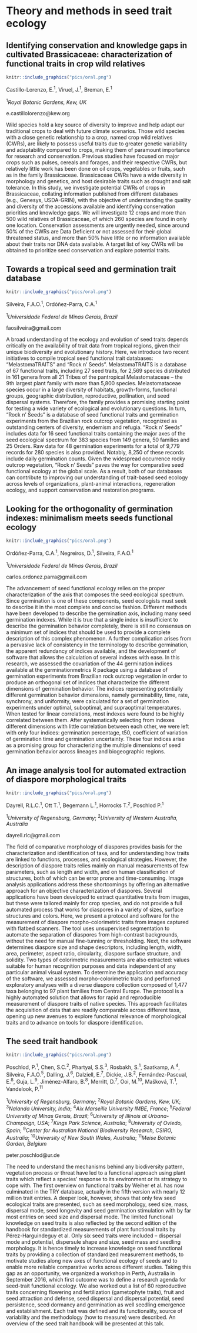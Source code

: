 # Theory and methods in seed trait ecology

\cleardoublepage

## Identifying conservation and knowledge gaps in cultivated Brassicaceae: characterization of functional traits in crop wild relatives

```r
knitr::include_graphics("pics/oral.png")
```

Castillo-Lorenzo, E.^1^, Viruel, J.^1^, Breman, E.^1^

^1^*Royal Botanic Gardens, Kew, UK*

e.castillolorenzo@kew.org

Wild species hold a key source of diversity to improve and help adapt our traditional crops to deal with future climate scenarios. Those wild species with a close genetic relationship to a crop, named crop wild relatives (CWRs), are likely to possess useful traits due to greater genetic variability and adaptability compared to crops, making them of paramount importance for research and conservation. Previous studies have focused on major crops such as pulses, cereals and forages, and their respective CWRs, but relatively little work has been done on oil crops, vegetables or fruits, such as in the family Brassicaceae. Brassicaceae CWRs have a wide diversity in morphology and genetics, and host desirable traits such as drought and salt tolerance. In this study, we investigate potential CWRs of crops in Brassicaceae, collating information published from different databases (e.g., Genesys, USDA-GRIN), with the objective of understanding the quality and diversity of the accessions available and identifying conservation priorities and knowledge gaps. We will investigate 12 crops and more than 500 wild relatives of Brassicaceae, of which 260 species are found in only one location. Conservation assessments are urgently needed, since around 50% of the CWRs are Data Deficient or not assessed for their global threatened status, and more than 50% have little or no information available about their traits nor DNA data available. A target list of key CWRs will be obtained to prioritize seed conservation and explore potential traits.

\newpage

## Towards a tropical seed and germination trait database

```r
knitr::include_graphics("pics/oral.png")
```

Silveira, F.A.O.^1^, Ordóñez-Parra, C.A.^1^

^1^*Universidade Federal de Minas Gerais, Brazil*

faosilveira@gmail.com

A broad understanding of the ecology and evolution of seed traits depends critically on the availability of trait data from tropical regions, given their unique biodiversity and evolutionary history. Here, we introduce two recent initiatives to compile tropical seed functional trait databases: “MelastomaTRAITS” and “Rock n’ Seeds”. MelastomaTRAITS is a database of 67 functional traits, including 27 seed traits, for 2,569 species distributed in 161 genera from all 21 Tribes of the pantropical Melastomataceae – the 9th largest plant family with more than 5,800 species. Melastomataceae species occur in a large diversity of habitats, growth-forms, functional groups, geographic distribution, reproductive, pollination, and seed dispersal systems. Therefore, the family provides a promising starting point for testing a wide variety of ecological and evolutionary questions. In turn, “Rock n' Seeds” is a database of seed functional traits and germination experiments from the Brazilian rock outcrop vegetation, recognized as outstanding centers of diversity, endemism and refugia. “Rock n' Seeds” includes data for 16 seed functional traits containing the major axes of the seed ecological spectrum for 383 species from 149 genera, 50 families and 25 Orders. Raw data for 48 germination experiments for a total of 9,779 records for 280 species is also provided. Notably, 8,250 of these records include daily germination counts. Given the widespread occurrence rocky outcrop vegetation, “Rock n’ Seeds” paves the way for comparative seed functional ecology at the global scale. As a result, both of our databases can contribute to improving our understanding of trait-based seed ecology across levels of organizations, plant-animal interactions, regeneration ecology, and support conservation and restoration programs. 

\newpage

## Looking for the orthogonality of germination indexes: minimalism meets seeds functional ecology

```r
knitr::include_graphics("pics/oral.png")
```

Ordóñez-Parra, C.A.^1^, Negreiros, D.^1^, Silveira, F.A.O.^1^

^1^*Universidade Federal de Minas Gerais, Brazil*

carlos.ordonez.parra@gmail.com

The advancement of seed functional ecology relies on the proper characterization of the axis that composes the seed ecological spectrum. Since germination is one of these components, seed ecologists must seek to describe it in the most complete and concise fashion. Different methods have been developed to describe the germination axis, including many seed germination indexes. While it is true that a single index is insufficient to describe the germination behavior completely, there is still no consensus on a minimum set of indices that should be used to provide a complete description of this complex phenomenon. A further complication arises from a pervasive lack of consistency in the terminology to describe germination, the apparent redundancy of indices available, and the development of software that allows the calculation of several indexes with ease. In this research, we assessed the covariation of the 44 germination indices available at the germinationmetrics R package using a database of germination experiments from Brazilian rock outcrop vegetation in order to produce an orthogonal set of indices that characterize the different dimensions of germination behavior. The indices representing potentially different germination behavior dimensions, namely germinability, time, rate, synchrony, and uniformity, were calculated for a set of germination experiments under optimal, suboptimal, and supraoptimal temperatures. When tested for linear correlations, most indexes were found to be highly correlated between them. After systematically selecting from indexes different dimensions with little correlation between each other, we were left with only four indices: germination percentage, t50, coefficient of variation of germination time and germination uncertainty. These four indices arise as a promising group for characterizing the multiple dimensions of seed germination behavior across lineages and biogeographic regions.

\newpage

## An image analysis tool for automated extraction of diaspore morphological traits

```r
knitr::include_graphics("pics/oral.png")
```

Dayrell, R.L.C.^1^, Ott T.^1^, Begemann L.^1^, Horrocks T.^2^, Poschlod P.^1^

^1^*University of Regensburg, Germany*; ^2^*University of Western Australia, Australia*

dayrell.rlc@gmail.com

The field of comparative morphology of diaspores provides basis for the characterization and identification of taxa, and for understanding how traits are linked to functions, processes, and ecological strategies. However, the description of diaspore traits relies mainly on manual measurements of few parameters, such as length and width, and on human classification of structures, both of which can be error prone and time-consuming. Image analysis applications address these shortcomings by offering an alternative approach for an objective characterization of diaspores. Several applications have been developed to extract quantitative traits from images, but these were tailored mainly for crop species, and do not provide a full automated process that works for diaspores in a variety of sizes, surface structures and colors. Here, we present a protocol and software for the measurement of diaspore morpho-colorimetric traits from images captured with flatbed scanners. The tool uses unsupervised segmentation to automate the separation of diaspores from high-contrast backgrounds, without the need for manual fine-tunning or thresholding. Next, the software determines diaspore size and shape descriptors, including length, width, area, perimeter, aspect ratio, circularity, diaspore surface structure, and solidity. Two types of colorimetric measurements are also extracted: values suitable for human recognition purposes and data independent of any particular animal visual system. To determine the application and accuracy of the software, we assessed morpho-colorimetric traits and performed exploratory analyses with a diverse diaspore collection composed of 1,477 taxa belonging to 97 plant families from Central Europe. The protocol is a highly automated solution that allows for rapid and reproducible measurement of diaspore traits of native species. This approach facilitates the acquisition of data that are readily comparable across different taxa, opening up new avenues to explore functional relevance of morphological traits and to advance on tools for diaspore identification.

\newpage

## The seed trait handbook

```r
knitr::include_graphics("pics/oral.png")
```

Poschlod, P.^1^, Chen, S.C.^2^, Phartyal, S.S.^3^, Rosbakh, S.^1^, Saatkamp, A.^4^, Silveira, F.A.O.^5^, Dalling, J.^6^, Dalziell, E.^7^, Dickie, J.B.^2^, Fernández-Pascual, E.^8^, Guja, L.^9^, Jiménez-Alfaro, B.^8^, Merritt, D.^7^, Ooi, M.^10^, Mašková, T.^1^, Vandelook, P.^11^

^1^*University of Regensburg, Germany*; ^2^*Royal Botanic Gardens, Kew, UK*; ^3^*Nalanda University, India*; ^4^*Aix Marseille University IMBE, France*; ^5^*Federal University of Minas Gerais, Brazil*; ^6^*University of Illinois at Urbana-Champaign, USA*; ^7^*Kings Park Science, Australia*; ^8^*University of Oviedo, Spain*; ^9^*Center for Australian National Biodiversity Research, CSIRO, Australia*; ^10^*University of New South Wales, Australia*; ^11^*Meise Botanic Garden, Belgium*

peter.poschlod@ur.de

The need to understand the mechanisms behind any biodiversity pattern, vegetation process or threat have led to a functional approach using plant traits which reflect a species’ response to its environment or its strategy to cope with. The first overview on functional traits by Weiher et al. has now culminated in the TRY database, actually in the fifth version with nearly 12 million trait entries. A deeper look, however, shows that only few seed ecological traits are presented, such as seed morphology, seed size, mass, dispersal mode, seed longevity and seed germination stimulation with by far most entries on seed size and dispersal mode. The limited functional knowledge on seed traits is also reflected by the second edition of the handbook for standardized measurements of plant functional traits by Pérez-Harguindeguy et al. Only six seed traits were included – dispersal mode and potential, dispersule shape and size, seed mass and seedling morphology. It is hence timely to increase knowledge on seed functional traits by providing a collection of standardized measurement methods, to motivate studies along new axes of functional ecology of seeds and to enable more reliable comparative works across different studies. Taking this gap as an opportunity, we organized a workshop in Perth, Australia in September 2016, which first outcome was to define a research agenda for seed-trait functional ecology. We also worked out a list of 60 reproductive traits concerning flowering and fertilization (gametophyte traits), fruit and seed attraction and defense, seed dispersal and dispersal potential, seed persistence, seed dormancy and germination as well seedling emergence and establishment. Each trait was defined and its functionality, source of variability and the methodology (how to measure) were described. An overview of the seed trait handbook will be presented at this talk.